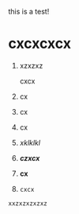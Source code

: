 
this is a test!

# cxcxcxcx

1.  xzxzxz

    cxcx
2.  cx
3.  cx
4.  cx
5.  *xklklkl*
6.  ***czxcx***
7.  **cx**
8.  `cxcx`

```antlr4
xxzxzxzxzxz
```
